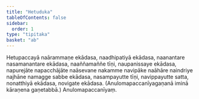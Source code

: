 ```yaml
---
title: "Hetuduka"
tableOfContents: false
sidebar:
  order: 1
type: "tipitaka"
basket: "ab"
---
```



<DynamicBreadcrumb />

<Division number="146">

<Paragraph number="633">
Hetupaccayā naārammaṇe ekādasa, naadhipatiyā ekādasa, naanantare nasamanantare ekādasa, naaññamaññe tīṇi, naupanissaye ekādasa, napurejāte napacchājāte naāsevane nakamme navipāke naāhāre naindriye najhāne namagge sabbe ekādasa, nasampayutte tīṇi, navippayutte satta, nonatthiyā ekādasa, novigate ekādasa.
</Paragraph>

<Paragraph number="634">
(Anulomapaccanīyagaṇanā iminā kāraṇena gaṇetabbā.)

</Paragraph>
</Division>

<Paragraph number="635" type="center">
Anulomapaccanīyaṃ.
</Paragraph>